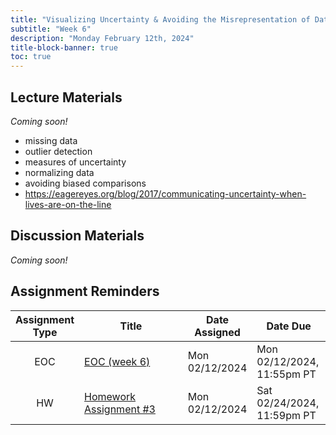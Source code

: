 ```yaml
---
title: "Visualizing Uncertainty & Avoiding the Misrepresentation of Data"
subtitle: "Week 6"
description: "Monday February 12th, 2024"
title-block-banner: true
toc: true
---
```


## Lecture Materials 

*Coming soon!*

- missing data
- outlier detection
- measures of uncertainty
- normalizing data
- avoiding biased comparisons
- <https://eagereyes.org/blog/2017/communicating-uncertainty-when-lives-are-on-the-line>

## Discussion Materials

*Coming soon!*

## Assignment Reminders

| Assignment Type | Title                                                 | Date Assigned  | Date Due                   |
|:---------------:|-------------------------------------------------------|----------------|----------------------------|
| EOC             | [EOC (week 6)](https://forms.gle/XbKrjoSpapzTAAPT7)   | Mon 02/12/2024 | Mon 02/12/2024, 11:55pm PT |
| HW              | [Homework Assignment #3](../assignments/HW3.qmd)      | Mon 02/12/2024 | Sat 02/24/2024, 11:59pm PT |

